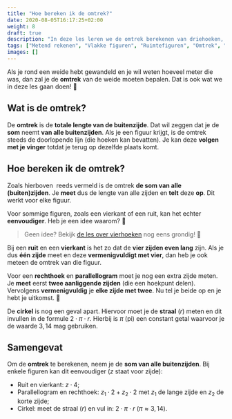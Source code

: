 ```yaml
---
title: "Hoe bereken ik de omtrek?"
date: 2020-08-05T16:17:25+02:00
weight: 8
draft: true
description: "In deze les leren we de omtrek berekenen van driehoeken, vierhoeken, cirkels..." 
tags: ["Metend rekenen", "Vlakke figuren", "Ruimtefiguren", "Omtrek", "Vierhoeken", "Cirkel", "Driehoeken",]
images: []
---
```

Als je rond een weide hebt gewandeld en je wil weten hoeveel meter die was, dan zal je de **omtrek** van de weide moeten bepalen. Dat is ook wat we in deze les gaan doen! 🙌

## Wat is de omtrek?
De **omtrek** is de **totale lengte van de buitenzijde**. Dat wil zeggen dat je de **som** neemt **van alle buitenzijden**. Als je een figuur krijgt, is de omtrek steeds de doorlopende lijn (die hoeken kan bevatten). Je kan deze **volgen met je vinger** totdat je terug op dezelfde plaats komt.

## Hoe bereken ik de omtrek?
Zoals hierboven ️ reeds vermeld is de omtrek **de som van alle (buiten)zijden**. Je **meet** dus de lengte van alle zijden en **telt** deze **op**. Dit werkt voor elke figuur.

Voor sommige figuren, zoals een vierkant of een ruit, kan het echter **eenvoudiger**. Heb je een idee waarom? 🧐
> Geen idee? Bekijk [de les over vierhoeken](../vierhoeken) nog eens grondig! 💪

Bij een **ruit** en een **vierkant** is het zo dat de **vier zijden even lang** zijn. Als je dus **één zijde** meet en deze **vermenigvuldigt met vier**, dan heb je ook meteen de omtrek van die figuur.

Voor een **rechthoek** en **parallellogram** moet je nog een extra zijde meten. Je **meet** eerst **twee aanliggende zijden** (die een hoekpunt delen). Vervolgens **vermenigvuldig** je **elke zijde met twee**. Nu tel je beide op en je hebt je uitkomst. 🎉

De **cirkel** is nog een geval apart. Hiervoor moet je de **straal** ($r$) meten en dit invullen in de formule $2 \cdot \pi \cdot r$. Hierbij is $\pi$ (pi) een <Mute text="irrationaal"/> constant getal waarvoor je de waarde $3,14$ mag gebruiken.

## Samengevat
<Attention title="De omtrek van een figuur berekenen">

Om de **omtrek** te berekenen, neem je de **som van alle buitenzijden**. Bij enkele figuren kan dit eenvoudiger ($z$ staat voor zijde):
* Ruit en vierkant: $z \cdot 4$;
* Parallellogram en rechthoek: $z_{1} \cdot 2 + z_{2} \cdot 2$ met $z_{1}$ de lange zijde en $z_{2}$ de korte zijde;
* Cirkel: meet de straal ($r$) en vul in: $2 \cdot \pi \cdot r$ ($\pi \approx 3,14$).

</Attention>